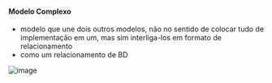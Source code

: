 






#### Modelo Complexo

-   modelo que une dois outros modelos, não no sentido de colocar tudo
    de implementação em um, mas sim interliga-los em formato de
    relacionamento
-   como um relacionamento de BD

![image](/image/image_368.png)



